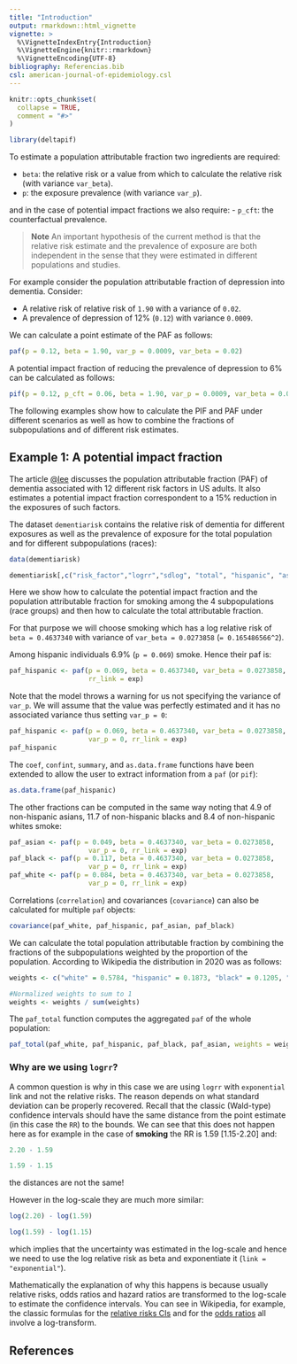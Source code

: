 ```yaml
---
title: "Introduction"
output: rmarkdown::html_vignette
vignette: >
  %\VignetteIndexEntry{Introduction}
  %\VignetteEngine{knitr::rmarkdown}
  %\VignetteEncoding{UTF-8}
bibliography: Referencias.bib
csl: american-journal-of-epidemiology.csl
---
```


```r
knitr::opts_chunk$set(
  collapse = TRUE,
  comment = "#>"
)
```

```r
library(deltapif)
```

To estimate a population attributable fraction two ingredients are required:

- `beta`: the relative risk or a value from which to calculate the relative risk (with variance `var_beta`).
- `p`: the exposure prevalence (with variance `var_p`).

and in the case of potential impact fractions we also require:
- `p_cft`: the counterfactual prevalence.  

> **Note** An important hypothesis of the current method is that
the relative risk estimate and the prevalence of exposure are both independent
in the sense that they were estimated in different populations and studies. 

For example consider the population attributable fraction of depression into dementia.
Consider:

-  A relative risk of  relative risk of `1.90` with a variance of `0.02`. 
-  A prevalence of depression of 12% (`0.12`) with variance `0.0009`. 

We can calculate a point estimate of the PAF as follows:

```r
paf(p = 0.12, beta = 1.90, var_p = 0.0009, var_beta = 0.02)
```

A potential impact fraction of reducing the prevalence of depression to 6% can be
calculated as follows: 

```r
pif(p = 0.12, p_cft = 0.06, beta = 1.90, var_p = 0.0009, var_beta = 0.02)
```

The following examples show how to calculate the PIF and PAF under different scenarios
as well as how to combine the fractions of subpopulations and of different risk estimates. 



## Example 1: A potential impact fraction

The article [@lee](https://doi.org/10.1001/jamanetworkopen.2022.19672)
discusses the population attributable fraction (PAF) of dementia associated with 12 
different risk factors in US adults. It also estimates a potential impact
fraction correspondent to a 15% reduction in the exposures of such factors. 

The dataset `dementiarisk` contains the relative risk of dementia for different
exposures as well as the prevalence of exposure for the total population
and for different subpopulations (races):

```r
data(dementiarisk)
```

```r
dementiarisk[,c("risk_factor","logrr","sdlog", "total", "hispanic", "asian", "black", "white")]
```

Here we show how to calculate the potential impact fraction and the population attributable fraction for smoking among the 4 subpopulations (race groups) and then how to calculate the total attributable fraction. 

For that purpose we will choose smoking which has a log relative risk of `beta = 0.4637340` with variance of	`var_beta = 0.0273858` (`= 0.165486566^2`). 

Among hispanic individuals 6.9% (`p = 0.069`) smoke. Hence their paf is:

```r
paf_hispanic <- paf(p = 0.069, beta = 0.4637340, var_beta = 0.0273858, 
                    rr_link = exp)
```

Note that the model throws a warning for us not specifying the variance of `var_p`. We will 
assume that the value was perfectly estimated and it has no associated variance thus setting `var_p = 0`:

```r
paf_hispanic <- paf(p = 0.069, beta = 0.4637340, var_beta = 0.0273858, 
                    var_p = 0, rr_link = exp)
paf_hispanic
```

The `coef`, `confint`, `summary`, and `as.data.frame` functions have been extended to 
allow the user to extract information from a `paf` (or `pif`):

```r
as.data.frame(paf_hispanic)
```

The other fractions can be computed in the same way noting that 4.9	of non-hispanic asians, 11.7 of non-hispanic blacks and	8.4 of non-hispanic whites smoke:

```r
paf_asian <- paf(p = 0.049, beta = 0.4637340, var_beta = 0.0273858, 
                    var_p = 0, rr_link = exp)
paf_black <- paf(p = 0.117, beta = 0.4637340, var_beta = 0.0273858, 
                    var_p = 0, rr_link = exp)
paf_white <- paf(p = 0.084, beta = 0.4637340, var_beta = 0.0273858, 
                    var_p = 0, rr_link = exp)
```

Correlations (`correlation`) and covariances (`covariance`) can also be calculated for multiple `paf` objects:

```r
covariance(paf_white, paf_hispanic, paf_asian, paf_black)
```

We can calculate the total population attributable fraction by combining the fractions of the subpopulations
weighted by the proportion of the population. According to Wikipedia the distribution in 2020 was as follows:

```r
weights <- c("white" = 0.5784, "hispanic" = 0.1873, "black" = 0.1205, "asian" = 0.0592)

#Normalized weights to sum to 1
weights <- weights / sum(weights)
```

The `paf_total` function computes the aggregated `paf` of the whole population:

```r
paf_total(paf_white, paf_hispanic, paf_black, paf_asian, weights = weights, sigma_weights = 0)
```

### Why are we using `logrr`?

A common question is why in this case we are using `logrr` with `exponential` link
and not the relative risks. The reason depends on what standard deviation can be properly
recovered. Recall that the classic (Wald-type) confidence intervals should have the same
distance from the point estimate (in this case the `RR`) to the bounds. We can see that
this does not happen here as for example in the case of **smoking** the RR is
1.59 [1.15-2.20] and:

```r
2.20 - 1.59
```

```r
1.59 - 1.15
```

the distances are not the same!

However in the log-scale they are much more similar:

```r
log(2.20) - log(1.59)
```

```r
log(1.59) - log(1.15)
```


which implies that the uncertainty was estimated in the log-scale and hence we
need to use the log relative risk as beta and exponentiate it (`link = "exponential"`). 

Mathematically the explanation of why this happens is because usually relative risks,
odds ratios and hazard ratios are transformed to the log-scale to estimate
the confidence intervals. You can see in Wikipedia, for example, 
the classic formulas for the [relative risks CIs](https://en.wikipedia.org/wiki/Relative_risk)
and for the [odds ratios](https://en.wikipedia.org/wiki/Odds_ratio#Statistical_inference)
all involve a log-transform. 

<!--

## Example 2: A Population Attributable Fraction

The article [@pandeya](https://doi.org/10.1111/1753-6405.12456)
estimates the population attributable fraction of different cancers given
distinct levels of alcohol consumption for the Australian population. 

The `alcohol` dataframe included in the package contains an estimate
of the intake of alcohol by sex as well as the proportion of
individuals in each of the intake-categories:

```r
data(alcohol)
```

```r
alcohol[,c("sex", "alcohol_g", "median_intake", "age_18_plus")]
```



## Example 3: Negative fractions

## Example 4: Combining fractions of different risks into an ensemble
-->

## References
